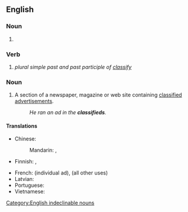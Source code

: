 ==English==

===Noun===
{{head|en|noun form}}

# {{plural of|en|classified}}

===Verb===
{{head|en|verb form}}

# ''plural simple past and past participle of [[classify]]''

===Noun===
{{en-plural noun}}

# A section of a newspaper, magazine or web site containing [[classified advertisement]]s.
#: ''He ran an ad in the '''classifieds'''.''

====Translations====
{{trans-top|classified advertisements}}
* Chinese:
*: Mandarin: {{t|cmn|分類廣告|sc=Hani}}, {{t|cmn|分类广告|tr=fēnlèi guǎnggào|sc=Hani}}
* Finnish: {{t|fi|rivi-ilmoitus|p|alt=rivi-ilmoitukset}}, {{t+|fi|luokitellut}} {{t+|fi|ilmoitus|p|alt=ilmoitukset}}
{{trans-mid}}
* French: {{t+|fr|petite annonce|f}} (individual ad), {{t+|fr|petites annonces|f-p}} (all other uses)
* Latvian: {{t|lv|sludinājumi|m-p}}
* Portuguese: {{t|pt|classificados|m-p}}
* Vietnamese: {{t+|vi|rao vặt}}
{{trans-bottom}}

[[Category:English indeclinable nouns]]